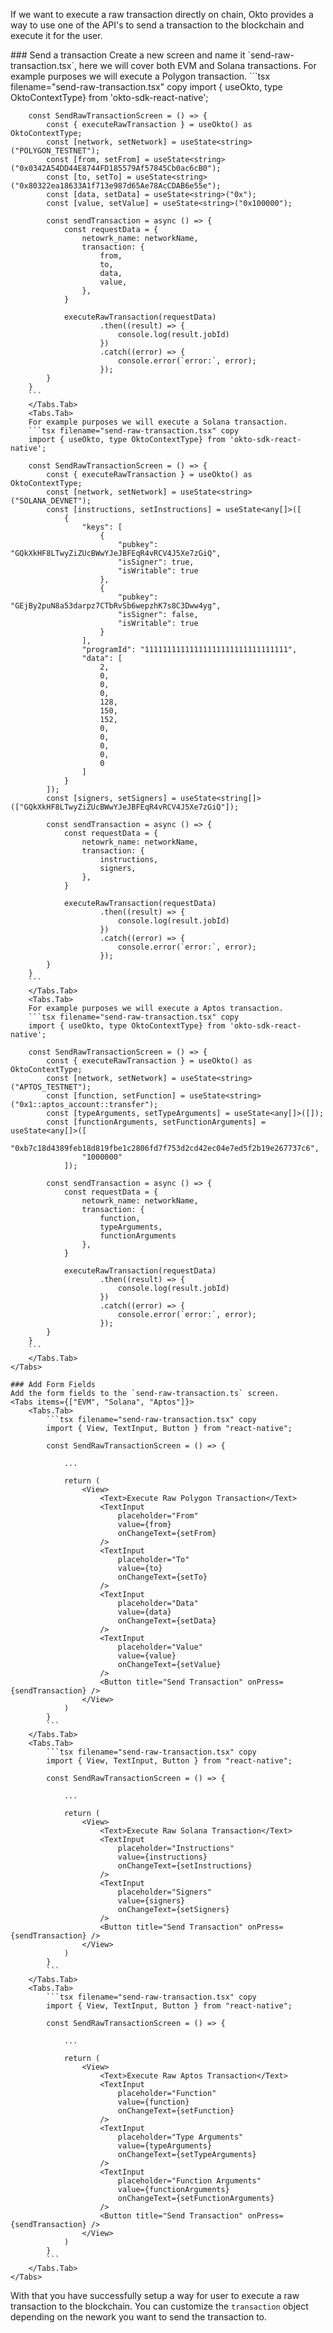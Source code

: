 
If we want to execute a raw transaction directly on chain, Okto provides a way to use one of the API's to send a transaction to the blockchain and execute it for the user.

<Steps>
    ### Send a transaction
    Create a new screen and name it `send-raw-transaction.tsx`, here we will cover both EVM and Solana transactions.
    <Tabs items={["EVM", "Solana", "Aptos"]}>
        <Tabs.Tab>
        For example purposes we will execute a Polygon transaction.
        ```tsx filename="send-raw-transaction.tsx" copy
        import { useOkto, type OktoContextType} from 'okto-sdk-react-native';

        const SendRawTransactionScreen = () => {
            const { executeRawTransaction } = useOkto() as OktoContextType;
            const [network, setNetwork] = useState<string>("POLYGON_TESTNET");
            const [from, setFrom] = useState<string>("0x0342A54DD44E8744FD185579Af57845Cb0ac6cB0");
            const [to, setTo] = useState<string>("0x80322ea18633A1f713e987d65Ae78AcCDAB6e55e");
            const [data, setData] = useState<string>("0x");
            const [value, setValue] = useState<string>("0x100000");

            const sendTransaction = async () => {
                const requestData = {
                    netowrk_name: networkName,
                    transaction: {
                        from,
                        to,
                        data,
                        value,
                    },
                }

                executeRawTransaction(requestData)
                        .then((result) => {
                            console.log(result.jobId)
                        })
                        .catch((error) => {
                            console.error(`error:`, error);
                        });
            }
        }
        ```
        </Tabs.Tab>
        <Tabs.Tab>
        For example purposes we will execute a Solana transaction.
        ```tsx filename="send-raw-transaction.tsx" copy
        import { useOkto, type OktoContextType} from 'okto-sdk-react-native';

        const SendRawTransactionScreen = () => {
            const { executeRawTransaction } = useOkto() as OktoContextType;
            const [network, setNetwork] = useState<string>("SOLANA_DEVNET");
            const [instructions, setInstructions] = useState<any[]>([
                {
                    "keys": [
                        {
                            "pubkey": "GQkXkHF8LTwyZiZUcBWwYJeJBFEqR4vRCV4J5Xe7zGiQ",
                            "isSigner": true,
                            "isWritable": true
                        },
                        {
                            "pubkey": "GEjBy2puN8a53darpz7CTbRvSb6wepzhK7s8C3Dww4yg",
                            "isSigner": false,
                            "isWritable": true
                        }
                    ],
                    "programId": "11111111111111111111111111111111",
                    "data": [
                        2,
                        0,
                        0,
                        0,
                        128,
                        150,
                        152,
                        0,
                        0,
                        0,
                        0,
                        0
                    ]
                }
            ]);
            const [signers, setSigners] = useState<string[]>(["GQkXkHF8LTwyZiZUcBWwYJeJBFEqR4vRCV4J5Xe7zGiQ"]);

            const sendTransaction = async () => {
                const requestData = {
                    netowrk_name: networkName,
                    transaction: {
                        instructions,
                        signers,
                    },
                }

                executeRawTransaction(requestData)
                        .then((result) => {
                            console.log(result.jobId)
                        })
                        .catch((error) => {
                            console.error(`error:`, error);
                        });
            }
        }
        ```
        </Tabs.Tab>
        <Tabs.Tab>
        For example purposes we will execute a Aptos transaction.
        ```tsx filename="send-raw-transaction.tsx" copy
        import { useOkto, type OktoContextType} from 'okto-sdk-react-native';

        const SendRawTransactionScreen = () => {
            const { executeRawTransaction } = useOkto() as OktoContextType;
            const [network, setNetwork] = useState<string>("APTOS_TESTNET");
            const [function, setFunction] = useState<string>("0x1::aptos_account::transfer");
            const [typeArguments, setTypeArguments] = useState<any[]>([]);
            const [functionArguments, setFunctionArguments] = useState<any[]>([
                    "0xb7c18d4389feb18d819fbe1c2806fd7f753d2cd42ec04e7ed5f2b19e267737c6",
                    "1000000"
                ]);

            const sendTransaction = async () => {
                const requestData = {
                    netowrk_name: networkName,
                    transaction: {
                        function,
                        typeArguments,
                        functionArguments
                    },
                }

                executeRawTransaction(requestData)
                        .then((result) => {
                            console.log(result.jobId)
                        })
                        .catch((error) => {
                            console.error(`error:`, error);
                        });
            }
        }
        ```
        </Tabs.Tab>
    </Tabs>

    ### Add Form Fields
    Add the form fields to the `send-raw-transaction.ts` screen.
    <Tabs items={["EVM", "Solana", "Aptos"]}>
        <Tabs.Tab>
            ```tsx filename="send-raw-transaction.tsx" copy
            import { View, TextInput, Button } from "react-native";

            const SendRawTransactionScreen = () => {
                
                ...

                return (
                    <View>
                        <Text>Execute Raw Polygon Transaction</Text>
                        <TextInput
                            placeholder="From"
                            value={from}
                            onChangeText={setFrom}
                        />
                        <TextInput
                            placeholder="To"
                            value={to}
                            onChangeText={setTo}
                        />
                        <TextInput
                            placeholder="Data"
                            value={data}
                            onChangeText={setData}
                        />
                        <TextInput
                            placeholder="Value"
                            value={value}
                            onChangeText={setValue}
                        />
                        <Button title="Send Transaction" onPress={sendTransaction} />
                    </View>
                )
            }
            ```
        </Tabs.Tab>
        <Tabs.Tab>
            ```tsx filename="send-raw-transaction.tsx" copy
            import { View, TextInput, Button } from "react-native";

            const SendRawTransactionScreen = () => {
                
                ...

                return (
                    <View>
                        <Text>Execute Raw Solana Transaction</Text>
                        <TextInput
                            placeholder="Instructions"
                            value={instructions}
                            onChangeText={setInstructions}
                        />
                        <TextInput
                            placeholder="Signers"
                            value={signers}
                            onChangeText={setSigners}
                        />
                        <Button title="Send Transaction" onPress={sendTransaction} />
                    </View>
                )
            }
            ```
        </Tabs.Tab>
        <Tabs.Tab>
            ```tsx filename="send-raw-transaction.tsx" copy
            import { View, TextInput, Button } from "react-native";

            const SendRawTransactionScreen = () => {
                
                ...

                return (
                    <View>
                        <Text>Execute Raw Aptos Transaction</Text>
                        <TextInput
                            placeholder="Function"
                            value={function}
                            onChangeText={setFunction}
                        />
                        <TextInput
                            placeholder="Type Arguments"
                            value={typeArguments}
                            onChangeText={setTypeArguments}
                        />
                        <TextInput
                            placeholder="Function Arguments"
                            value={functionArguments}
                            onChangeText={setFunctionArguments}
                        />
                        <Button title="Send Transaction" onPress={sendTransaction} />
                    </View>
                )
            }
            ```
        </Tabs.Tab>
    </Tabs>
</Steps>

With that you have successfully setup a way for user to execute a raw transaction to the blockchain. You can customize the `transaction` object depending on the nework you want to send the transaction to.
